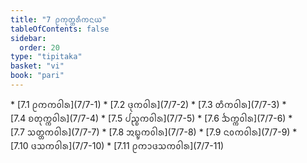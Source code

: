 ```yaml
---
title: "7 ᩑᨠᩩᨲ᩠ᨲᩁᩥᨠᨶᨿ"
tableOfContents: false
sidebar:
  order: 20
type: "tipitaka"
basket: "vi"
book: "pari"
---
```



<DynamicBreadcrumb />



<TableOfContents book="pari" section="7">
* [7.1 ᩑᨠᨠᩅᩤᩁ](7/7-1)
* [7.2 ᨴᩩᨠᩅᩤᩁ](7/7-2)
* [7.3 ᨲᩥᨠᩅᩤᩁ](7/7-3)
* [7.4 ᨧᨲᩩᨠ᩠ᨠᩅᩤᩁ](7/7-4)
* [7.5 ᨸᨬ᩠ᨧᨠᩅᩤᩁ](7/7-5)
* [7.6 ᨨᨠ᩠ᨠᩅᩤᩁ](7/7-6)
* [7.7 ᩈᨲ᩠ᨲᨠᩅᩤᩁ](7/7-7)
* [7.8 ᩋᨭ᩠ᨮᨠᩅᩤᩁ](7/7-8)
* [7.9 ᨶᩅᨠᩅᩤᩁ](7/7-9)
* [7.10 ᨴᩈᨠᩅᩤᩁ](7/7-10)
* [7.11 ᩑᨠᩣᨴᩈᨠᩅᩤᩁ](7/7-11)
</TableOfContents>